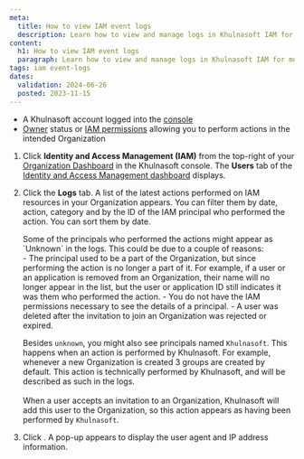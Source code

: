 ```yaml
---
meta:
  title: How to view IAM event logs
  description: Learn how to view and manage logs in Khulnasoft IAM for monitoring and troubleshooting.
content:
  h1: How to view IAM event logs
  paragraph: Learn how to view and manage logs in Khulnasoft IAM for monitoring and troubleshooting.
tags: iam event-logs
dates:
  validation: 2024-06-26
  posted: 2023-11-15
---
```


<Macro id="requirements" />

- A Khulnasoft account logged into the [console](https://console.khulnasoft.com)
- [Owner](/identity-and-access-management/iam/concepts/#owner) status or [IAM permissions](/identity-and-access-management/iam/concepts/#permission) allowing you to perform actions in the intended Organization

1. Click **Identity and Access Management (IAM)** from the top-right of your [Organization Dashboard](https://console.khulnasoft.com/organization) in the Khulnasoft console. The **Users** tab of the [Identity and Access Management dashboard](https://console.khulnasoft.com/iam/users) displays.
    <Lightbox src="khulnasoft-iam-users-dashboard.webp" alt="" />
2. Click the **Logs** tab.
    A list of the latest actions performed on IAM resources in your Organization appears. You can filter them by date, action, category and by the ID of the IAM principal who performed the action. You can sort them by date.

    <Message type="important">
    Some of the principals who performed the actions might appear as `Unknown` in the logs. This could be due to a couple of reasons: <br />
    - The principal used to be a part of the Organization, but since performing the action is no longer a part of it. For example, if a user or an application is removed from an Organization, their name will no longer appear in the list, but the user or application ID still indicates it was them who performed the action.
    - You do not have the IAM permissions necessary to see the details of a principal.
    - A user was deleted after the invitation to join an Organization was rejected or expired.
    <br />

    Besides `unknown`, you might also see principals named `Khulnasoft`. This happens when an action is performed by Khulnasoft. For example, whenever a new Organization is created 3 groups are created by default. This action is technically performed by Khulnasoft, and will be described as such in the logs.<br /><br />
    When a user accepts an invitation to an Organization, Khulnasoft will add this user to the Organization, so this action appears as having been performed by `Khulnasoft`.
    </Message>
3. Click <Icon name="seeMore" />. A pop-up appears to display the user agent and IP address information.


